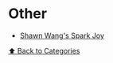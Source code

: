 # Other

- [Shawn Wang's Spark Joy](https://github.com/sw-yx/spark-joy)

[⬆️ Back to Categories](/bookmarks/categories)
